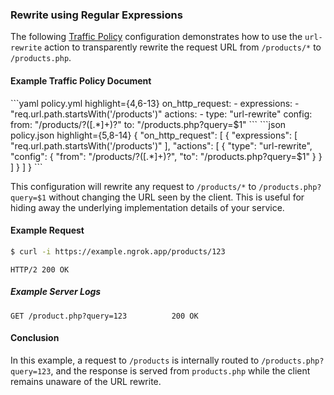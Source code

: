 

### Rewrite using Regular Expressions

The following [Traffic Policy](/docs/traffic-policy/)
configuration demonstrates how to use the `url-rewrite` action to transparently
rewrite the request URL from `/products/*` to `/products.php`.

#### Example Traffic Policy Document

<CodeGroup>
```yaml policy.yml highlight={4,6-13}
on_http_request:
  - expressions:
    - "req.url.path.startsWith('/products')"
    actions:
    - type: "url-rewrite"
    config:
    from: "/products/?([.*]+)?"
    to: "/products.php?query=$1"
```
```json policy.json highlight={5,8-14}
{
  "on_http_request": [
    {
      "expressions": [
        "req.url.path.startsWith('/products')"
      ],
      "actions": [
        {
          "type": "url-rewrite",
          "config": {
            "from": "/products/?([.*]+)?",
            "to": "/products.php?query=$1"
          }
        }
      ]
    }
  ]
}
```
</CodeGroup>

This configuration will rewrite any request to `/products/*` to
`/products.php?query=$1` without changing the URL seen by the client. This is
useful for hiding away the underlying implementation details of your service.

#### Example Request

```bash
$ curl -i https://example.ngrok.app/products/123
```

```http
HTTP/2 200 OK
```

##### Example Server Logs

```http
GET /product.php?query=123          200 OK
```

#### Conclusion

In this example, a request to `/products` is internally routed to
`/products.php?query=123`, and the response is served from `products.php` while
the client remains unaware of the URL rewrite.
